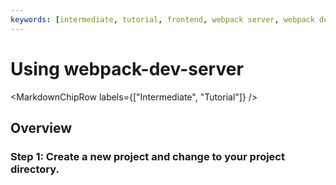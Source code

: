 ```yaml
---
keywords: [intermediate, tutorial, frontend, webpack server, webpack dev]
---
```



# Using webpack-dev-server

<MarkdownChipRow labels={["Intermediate", "Tutorial"]} />

## Overview 

### Step 1: Create a new project and change to your project directory.